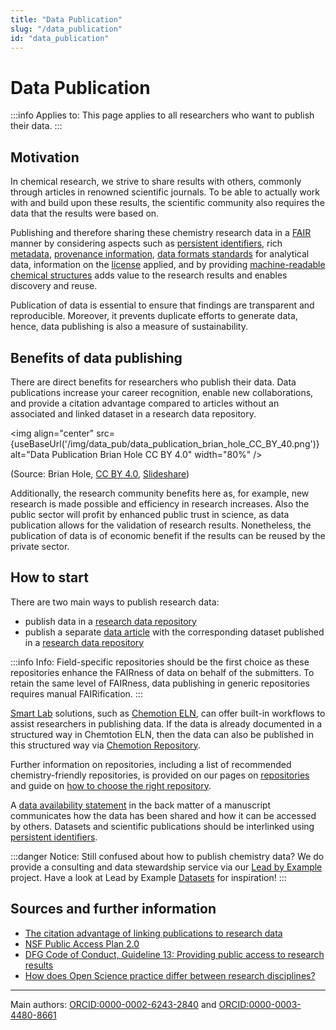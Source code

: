 ```yaml
---
title: "Data Publication"
slug: "/data_publication"
id: "data_publication"
---
```



# Data Publication

:::info Applies to:
This page applies to all researchers who want to publish their data.
:::

## Motivation

In chemical research, we strive to share results with others, commonly through articles in renowned scientific journals. To be able to actually work with and build upon these results, the scientific community also requires the data that the results were based on. 

Publishing and therefore sharing these chemistry research data in a [FAIR](/docs/fair) manner by considering aspects such as [persistent identifiers](/docs/pid/), rich [metadata](/docs/metadata), [provenance information](/docs/provenance/), [data formats standards](/docs/format_standards) for analytical data, information on the [license](/docs/licenses/) applied, and by providing [machine-readable chemical structures](/docs/machine-readable_chemical_structures) adds value to the research results and enables discovery and reuse. 

Publication of data is essential to ensure that findings are transparent and reproducible. Moreover, it prevents duplicate efforts to generate data, hence, data publishing is also a measure of sustainability.

## Benefits of data publishing

There are direct benefits for researchers who publish their data. Data publications increase your career recognition, enable new collaborations, and provide a citation advantage compared to articles without an associated and linked dataset in a research data repository.

<img align="center" src={useBaseUrl('/img/data_pub/data_publication_brian_hole_CC_BY_40.png')} alt="Data Publication Brian Hole CC BY 4.0" width="80%" />

(Source: Brian Hole, [CC BY 4.0](https://creativecommons.org/licenses/by/4.0/), [Slideshare](https://www.slideshare.net/brianhole/the-journal-of-open-archaeology-data-and-prime-incentivising-open-data-archiving))

Additionally, the research community benefits here as, for example, new research is made possible and efficiency in research increases. Also the public sector will profit by enhanced public trust in science, as data publication allows for the validation of research results. Nonetheless, the publication of data is of economic benefit if the results can be reused by the private sector.

## How to start

There are two main ways to publish research data:

- publish data in a [research data repository](/docs/repositories/)
- publish a separate [data article](/docs/data_articles/) with the corresponding dataset published in a [research data repository](/docs/repositories/)

:::info Info:
Field-specific repositories should be the first choice as these repositories enhance the FAIRness of data on behalf of the submitters. To retain the same level of FAIRness, data publishing in generic repositories requires manual FAIRification.
:::

[Smart Lab](/docs/smartlab) solutions, such as [Chemotion ELN](/docs/chemotion_eln/), can offer built-in workflows to assist researchers in publishing data. If the data is already documented in a structured way in Chemtotion ELN, then the data can also be published in this structured way via [Chemotion Repository](https://www.chemotion-repository.net/).

Further information on repositories, including a list of recommended chemistry-friendly repositories, is provided on our pages on [repositories](/docs/repositories) and guide on [how to choose the right repository](/docs/choose_repository).

A [data availability statement](/docs/data_availability_statement) in the back matter of a manuscript communicates how the data has been shared and how it can be accessed by others. Datasets and scientific publications should be interlinked using [persistent identifiers](/docs/pid/).

:::danger Notice:
Still confused about how to publish chemistry data? We do provide a consulting and data stewardship service via our [Lead by Example](/docs/lbe_intro/) project. Have a look at Lead by Example [Datasets](/docs/datasets) for inspiration!
:::

## Sources and further information

- [The citation advantage of linking publications to research data](https://doi.org/10.1371/journal.pone.0230416)
- [NSF Public Access Plan 2.0](https://nsf-gov-resources.nsf.gov/2023-06/NSF23104.pdf)
- [DFG Code of Conduct, Guideline 13: Providing public access to research results](https://wissenschaftliche-integritaet.de/en/code-of-conduct/providing-public-access-to-research-results/)
- [How does Open Science practice differ between research disciplines?](https://theplosblog.plos.org/2023/07/open-science-by-discipline/)

----
Main authors: [ORCID:0000-0002-6243-2840](https://orcid.org/0000-0002-6243-2840) and [ORCID:0000-0003-4480-8661](https://orcid.org/0000-0003-4480-8661)
